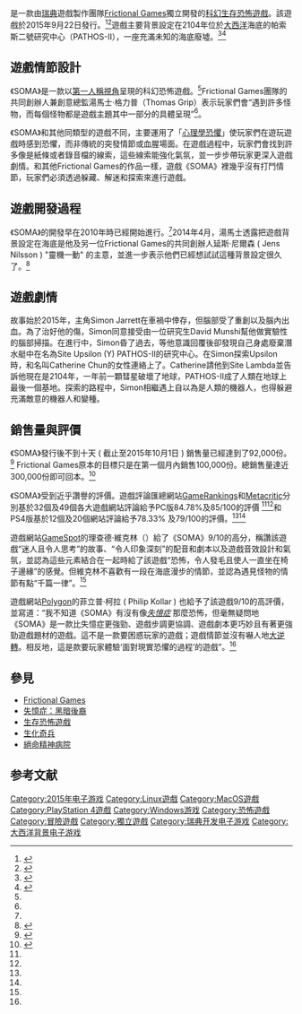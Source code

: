 {{NoteTA
|G1=Games
|1=zh-cn:活体脑细胞; zh-tw:SOMA;
}}
{{Infobox VG
| title = SOMA
| english = SOMA
| image = Soma Game Art.png
| developer = [[Frictional_Games|Frictional Games]]
| publisher = Frictional Games
| director = 湯馬士·格力普
| producer = 
| designer = 
| programmer = 
| artist = 
| writer = 麥可·海德伯格
| composer = 米可·塔米亞
| engine = 第三代HPL引擎<ref name="playsblogthom">{{cite web|last=Grip|first=Thomas|title=SOMA: Frictional Games Brings Sci-Fi Horror to PS4|url=http://blog.us.playstation.com/2013/10/11/soma-frictional-games-brings-sci-fi-horror-to-ps4/?utm_source=feedburner&utm_medium=feed&utm_campaign=Feed%3A+PSBlog+(PlayStation.Blog)|work=[[PlayStation_Blog|PlayStation Blog]]|accessdate=13 October 2013|date=11 October 2013|archive-date=2016-03-09|archive-url=https://web.archive.org/web/20160309014700/http://blog.us.playstation.com/2013/10/11/soma-frictional-games-brings-sci-fi-horror-to-ps4/?utm_source=feedburner&utm_medium=feed&utm_campaign=Feed%3A+PSBlog+%28PlayStation.Blog%29|dead-url=no}}</ref>
| platforms = [[Microsoft_Windows|Microsoft Windows]]、[[OS_X|OS X]]、[[Linux|Linux]]、[[PlayStation_4|PlayStation 4]]、[[XBOX_One|XBOX One]]<ref name="Release">{{cite web|url=http://www.gameinformer.com/games/soma/b/pc/archive/2015/05/29/frictional_2700_s-soma-has-a-release-date-12-minutes-of-new-gameplay-footage-and-an-arg.aspx?|title=Frictional's Soma Has A Release Date, 12 Minutes Of New Gameplay Footage, And An ARG|last=Futter|first=Mike|work=[[Game_Informer|Game Informer]]|date=28 May 2015|accessdate=28 May 2015|archive-date=2016-03-04|archive-url=https://web.archive.org/web/20160304101008/http://www.gameinformer.com/games/soma/b/pc/archive/2015/05/29/frictional_2700_s-soma-has-a-release-date-12-minutes-of-new-gameplay-footage-and-an-arg.aspx|dead-url=no}}</ref>
| released = 2015年9月22日<ref name="Release" />
| genre = [[生存恐怖遊戲|生存恐怖遊戲]]
| modes = [[單機遊戲|單機遊戲]]
}}
{{vgname|SOMA|en=SOMA|cn=活体脑细胞|tw=en}}是一款由[[瑞典|瑞典]]遊戲製作團隊[[Frictional_Games|Frictional Games]]獨立開發的[[科幻|科幻]][[生存恐怖遊戲|生存恐怖遊戲]]。該遊戲於2015年9月22日發行。<ref name="somatrailfirst">{{cite news|last=Savge|first=Phil|title=SOMA trailer shows first game footage, Frictional's sci-fi horror due 2015|url=http://www.pcgamer.com/2013/10/11/soma-trailer-shows-first-game-footage-frictionals-sci-fi-horror-due-2015/|magazine=[[PC_Gamer|PC Gamer]]|accessdate=11 October 2013|date=11 October 2013|archive-date=2014-08-24|archive-url=https://web.archive.org/web/20140824094400/http://www.pcgamer.com/2013/10/11/soma-trailer-shows-first-game-footage-frictionals-sci-fi-horror-due-2015/|dead-url=no}}</ref><ref>{{cite web|last=Nilsson|first=Jens|title=SOMA Release Date And Gameplay Trailer|url=https://www.frictionalgames.com/site/node/132|work=Frictional Games website|accessdate=29 May 2015|date=29 May 2015|archive-url=https://web.archive.org/web/20170610200326/http://www.frictionalgames.com/site/node/132|archive-date=2017-06-10|dead-url=yes}}</ref>遊戲主要背景設定在2104年位於[[大西洋|大西洋]]海底的帕索斯二號研究中心（PATHOS-II），一座充滿未知的海底廢墟。<ref>{{cite news|last=Nichols|first=Scott|title='SOMA': First gameplay trailer from 'Amnesia' creators - watch|url=http://www.digitalspy.co.uk/gaming/news/a523041/soma-first-gameplay-trailer-from-amnesia-creators-watch.html|accessdate=13 October 2013|website=[[Digital_Spy|Digital Spy]]|date=11 October 2013|archive-date=2015-09-25|archive-url=https://web.archive.org/web/20150925102941/http://www.digitalspy.co.uk/gaming/news/a523041/soma-first-gameplay-trailer-from-amnesia-creators-watch.html|dead-url=no}}</ref><ref name="somainfo">{{cite web|title=SOMA - Info|url=http://www.somagame.com/info.html|website=Somagame.com|accessdate=13 October 2013|archive-date=2018-10-16|archive-url=https://web.archive.org/web/20181016183210/http://www.somagame.com/info.html|dead-url=no}}</ref>

== 遊戲情節設計 ==
《SOMA》是一款以[[第一人稱視角|第一人稱視角]]呈現的科幻恐怖遊戲。<ref name="playsblogthom" />Frictional Games團隊的共同創辦人兼創意總監湯馬士·格力普（Thomas Grip）表示玩家們會“遇到許多怪物，而每個怪物都是遊戲主題其中一部分的具體呈現”<ref name="playsblogthom" />。

《SOMA》和其他同類型的遊戲不同，主要運用了「[[心理學恐懼|心理學恐懼]]」使玩家們在遊玩遊戲時感到恐懼，而非傳統的突發情節或血腥場面。在遊戲過程中，玩家們會找到許多像是紙條或者錄音檔的線索，這些線索能強化氣氛，並一步步帶玩家更深入遊戲劇情。和其他Frictional Games的作品一樣，遊戲《SOMA》裡幾乎沒有打鬥情節，玩家們必須透過躲藏、解迷和探索來進行遊戲。

== 遊戲開發過程 ==
《SOMA》的開發早在2010年時已經開始進行。<ref name="playsblogthom" />2014年4月，湯馬士透露把遊戲背景設定在海底是他及另一位Frictional Games的共同創辦人延斯·尼爾森 ( Jens Nilsson ) "靈機一動" 的主意，並進一步表示他們已經想試試這種背景設定很久了。<ref name="trailerdivesdeep">{{cite web|last=Grip|first=Thomas|title=New SOMA trailer dives deep into the darkness|url=http://blog.eu.playstation.com/2014/04/03/new-soma-trailer-dives-deep-darkness/|work=Blog.eu.playstation.com|accessdate=4 April 2014|date=4 April 2014|archive-date=2014-04-04|archive-url=https://web.archive.org/web/20140404230228/http://blog.eu.playstation.com/2014/04/03/new-soma-trailer-dives-deep-darkness/|dead-url=no}}</ref>

== 遊戲劇情 ==
故事始於2015年，主角Simon Jarrett在車禍中倖存，但腦部受了重創以及腦內出血。為了治好他的傷，Simon同意接受由一位研究生David Munshi幫他做實驗性的腦部掃描。在進行中，Simon昏了過去，等他意識回覆後卻發現自己身處廢棄潛水艇中在名為Site Upsilon (Y) PATHOS-II的研究中心。在Simon探索Upsilon時，和名叫Catherine Chun的女性連絡上了。Catherine請他到Site Lambda並告訴他現在是2104年，一年前一顆彗星破壞了地球，PATHOS-II成了人類在地球上最後一個基地。探索的路程中，Simon相繼遇上自以為是人類的機器人，也得躲避充滿敵意的機器人和變種。

==銷售量與評價 ==
{{Video game reviews
| GR = (PC) 84.78%<ref name="GRPC">{{cite web |url=http://www.gamerankings.com/pc/735002-soma/index.html |title=SOMA for PC |publisher=[[GameRankings|GameRankings]] |accessdate=21 September 2015 |archive-date=2015-09-22 |archive-url=https://web.archive.org/web/20150922095729/http://www.gamerankings.com/pc/735002-soma/index.html |dead-url=no }}</ref><br />(PS4) 78.33%<ref name="GRPS4">{{cite web |url=http://www.gamerankings.com/ps4/735003-soma/index.html |title=SOMA for PlayStation 4 |publisher=[[GameRankings|GameRankings]] |accessdate=21 September 2015 |archive-date=2016-04-27 |archive-url=https://web.archive.org/web/20160427021604/http://www.gamerankings.com/ps4/735003-soma/index.html |dead-url=no }}</ref>
| MC = (PC) 85/100<ref name="MCPC">{{cite web |url=http://www.metacritic.com/game/pc/soma |title=SOMA for PC Reviews |publisher=[[Metacritic|Metacritic]] |accessdate=21 September 2015 |archive-date=2019-09-02 |archive-url=https://web.archive.org/web/20190902105411/https://www.metacritic.com/game/pc/soma |dead-url=no }}</ref><br />(PS4) 79/100<ref name="MCPS4">{{cite web |url=http://www.metacritic.com/game/playstation-4/soma |title=SOMA for PlayStation 4 Reviews |publisher=[[Metacritic|Metacritic]] |accessdate=21 September 2015 |archive-date=2019-05-06 |archive-url=https://web.archive.org/web/20190506122238/https://www.metacritic.com/game/playstation-4/soma |dead-url=no }}</ref>
| Destruct = 9/10<ref name="Destruct">{{cite web |last=Cooke |first=Caitlin |date=21 September 2015 |url=http://www.destructoid.com/review-soma-311740.phtml |title=Review: SOMA |publisher=[[Destructoid|Destructoid]] |accessdate=21 September 2015 |archive-date=2019-05-07 |archive-url=https://web.archive.org/web/20190507014621/https://www.destructoid.com/review-soma-311740.phtml |dead-url=no }}</ref>
| GI = 8.5/10<ref name="GI">{{cite web |last=Turi |first=Tim |date=21 September 2015 |url=http://www.gameinformer.com/games/soma/b/pc/archive/2015/09/21/game-informer-review-soma.aspx |title=Intense Underwater Horror That Makes You Think - Soma - PC |publisher=[[Game_Informer|Game Informer]] |accessdate=21 September 2015 |archive-date=2019-08-22 |archive-url=https://web.archive.org/web/20190822105420/https://www.gameinformer.com/games/soma/b/pc/archive/2015/09/21/game-informer-review-soma.aspx |dead-url=no }}</ref>
| GameRev = {{Rating|5|5}}<ref>{{cite web |last=Vazquez |first=Jessica |date=21 September 2015 |url=http://www.gamerevolution.com/review/soma |title=SOMA Review |publisher=[[Game_Revolution|Game Revolution]] |accessdate=21 September 2015 |archive-date=2017-04-15 |archive-url=https://web.archive.org/web/20170415214632/http://www.gamerevolution.com/review/soma |dead-url=no }}</ref>
| GSpot = 9/10<ref name="GSpot">{{cite web |last=Wakeling |first=Richard |date=21 September 2015 |url=http://www.gamespot.com/reviews/soma-review/1900-6416245/ |title=SOMA Review |publisher=[[GameSpot|GameSpot]] |accessdate=21 September 2015 |archive-date=2019-06-10 |archive-url=https://web.archive.org/web/20190610202513/https://www.gamespot.com/reviews/soma-review/1900-6416245/ |dead-url=no }}</ref>
| GRadar = {{Rating|3.5|5}}<ref name="GRadar">{{cite web |last=Hurley |first=Leon |date=21 September 2015 |url=http://www.gamesradar.com/soma-review/ |title=Soma review: deep sea nightmares |publisher=[[GamesRadar|GamesRadar]] |accessdate=21 September 2015 |archive-date=2019-04-07 |archive-url=https://web.archive.org/web/20190407211517/https://www.gamesradar.com/soma-review/ |dead-url=no }}</ref>
| GT = 7.8/10<ref>{{cite web |last=Jones |first=Brandon |date=22 September 2015 |url=http://www.gametrailers.com/reviews/whx6o6/soma-review |title=SOMA Review |publisher=[[GameTrailers|GameTrailers]] |accessdate=22 September 2015 |archive-date=2015-11-09 |archive-url=https://web.archive.org/web/20151109025706/http://www.gametrailers.com/reviews/whx6o6/soma-review |dead-url=no }}</ref>
| IGN = 8.1/10<ref name="IGN">{{cite web |last=Krupa |first=Daniel |date=21 September 2015 |url=http://www.ign.com/articles/2015/09/21/soma-review |title=SOMA Review |publisher=[[IGN|IGN]] |accessdate=21 September 2015 |archive-date=2019-06-03 |archive-url=https://web.archive.org/web/20190603065904/https://www.ign.com/articles/2015/09/21/soma-review |dead-url=no }}</ref>
| PCGUS = 80/100<ref>{{cite web |last=Kelly |first=Andy |date=21 September 2015 |url=http://www.pcgamer.com/soma-review/ |title=SOMA review |publisher=[[PC_Gamer|PC Gamer]] |accessdate=21 September 2015 |archive-date=2019-07-23 |archive-url=https://web.archive.org/web/20190723110008/https://www.pcgamer.com/soma-review/ |dead-url=no }}</ref>
| Poly = 9/10<ref name="Poly">{{cite web |last=Kollar |first=Philip |date=21 September 2015 |url=http://www.polygon.com/2015/9/21/9324177/soma-review-frictional-games-pc-horror-amnesia |title=SOMA review: 20,000 leagues |publisher=[[Polygon_(website)|Polygon]] |accessdate=21 September 2015 |archive-date=2019-05-31 |archive-url=https://web.archive.org/web/20190531125838/https://www.polygon.com/2015/9/21/9324177/soma-review-frictional-games-pc-horror-amnesia |dead-url=no }}</ref>
| VG = 8/10<ref>{{cite web |last=Orry |first=Tom |date=22 September 2015 |url=http://www.videogamer.com/reviews/soma_review.html |title=SOMA Review |publisher=[[VideoGamer.com|VideoGamer.com]] |accessdate=22 September 2015 |archive-date=2019-05-04 |archive-url=https://web.archive.org/web/20190504032750/https://www.videogamer.com/reviews/soma_review.html |dead-url=no }}</ref>
}} 
《SOMA》發行後不到十天 ( 截止至2015年10月1日 ) 銷售量已經達到了92,000份。<ref>{{cite web|last1=Porter|first1=Matt|title=Early SOMA Sales Figures Revealed|url=http://www.ign.com/articles/2015/10/01/early-soma-sales-figures-revealed|website=[[IGN|IGN]]|publisher=[[Ziff_Davis|Ziff Davis]]|accessdate=1 October 2015|date=1 October 2015|archive-date=2015-10-20|archive-url=https://web.archive.org/web/20151020082414/http://www.ign.com/articles/2015/10/01/early-soma-sales-figures-revealed|dead-url=no}}</ref> Frictional Games原本的目標只是在第一個月內銷售100,000份。總銷售量達近300,000份即可回本。<ref>{{cite web|last1=Matulef|first1=Jeffrey|title=Soma has sold 92k copies in a week|url=http://www.eurogamer.net/articles/2015-10-01-soma-has-sold-92k-copies-in-a-week|website=[[Eurogamer|Eurogamer]]|publisher=Gamer Network|accessdate=1 October 2015|date=1 October 2015|archive-date=2015-10-04|archive-url=https://web.archive.org/web/20151004014233/http://www.eurogamer.net/articles/2015-10-01-soma-has-sold-92k-copies-in-a-week|dead-url=no}}</ref>

《SOMA》受到近乎讚譽的評價。遊戲評論匯總網站[[GameRankings|GameRankings]]和[[Metacritic|Metacritic]]分別基於32個及49個各大遊戲網站評論給予PC版84.78%及85/100的評價 <ref name="GRPC" /><ref name="MCPC" />和PS4版基於12個及20個網站評論給予78.33% 及79/100的評價。<ref name="GRPS4" /><ref name="MCPS4" />

遊戲網站[[GameSpot|GameSpot]]的理查德·維克林（{{lang|en|Richard Wakeling}}）給了《SOMA》9/10的高分，稱讚該遊戲“迷人且令人思考”的故事、“令人印象深刻”的配音和劇本以及遊戲音效設計和氣氛，並認為這些元素結合在一起時給了該遊戲“恐怖，令人發毛且使人一直坐在椅子邊緣”的感覺。但維克林不喜歡有一段在海底漫步的情節，並認為遇見怪物的情節有點“千篇一律”。<ref name="GSpot"/>

遊戲網站[[Polygon|Polygon]]的菲立普·柯拉 ( Philip Kollar ) 也給予了該遊戲9/10的高評價，並寫道：“我不知道《SOMA》有沒有像''[[失憶症：黑暗後裔|失憶症]]'' 那麼恐怖，但毫無疑問地《SOMA》是一款比失憶症更強勁、遊戲步調更協調、遊戲劇本更巧妙且有著更強勁遊戲題材的遊戲。這不是一款要困惑玩家的遊戲；遊戲情節並沒有嚇人地[[大逆轉|大逆轉]]。相反地，這是款要玩家體驗‘面對現實恐懼的過程’的遊戲”。<ref name="Poly"/>

== 參見==
* [[Frictional_Games|Frictional Games]]
* [[失憶症：黑暗後裔|失憶症：黑暗後裔]]
* [[生存恐怖遊戲|生存恐怖遊戲]]
* [[生化奇兵|生化奇兵]]
* [[絕命精神病院|絕命精神病院]]

== 参考文献 ==
{{Reflist}}

{{DEFAULTSORT:Soma}}
[[Category:2015年电子游戏|Category:2015年电子游戏]]
[[Category:Linux遊戲|Category:Linux遊戲]]
[[Category:MacOS遊戲|Category:MacOS遊戲]]
[[Category:PlayStation_4遊戲|Category:PlayStation 4遊戲]]
[[Category:Windows游戏|Category:Windows游戏]]
[[Category:恐怖遊戲|Category:恐怖遊戲]]
[[Category:冒險遊戲|Category:冒險遊戲]]
[[Category:獨立遊戲|Category:獨立遊戲]]
[[Category:瑞典开发电子游戏|Category:瑞典开发电子游戏]]
[[Category:大西洋背景电子游戏|Category:大西洋背景电子游戏]]